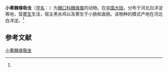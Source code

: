 {{Speciesbox
| name = 小睾棘缘吸虫
| status = 
| status_system = 
| image = 
| genus = Echinoparyphium
| species = microrchis
| authority = (Ku, Pan, Chiu, Li et Zhu, 1973)<ref name='id10067'>{{cite web| url =http://www.bioinfo.cn/db05/BjdwSpecies.php?action=view&id=10067| title =小睾棘缘吸虫| work =《中国动物物种编目数据库》| publisher =中国科学院微生物研究所| author =中国科学院动物研究所| accessdate =2009-04-16| deadurl =yes| archiveurl =https://web.archive.org/web/20160305023151/http://www.bioinfo.cn/db05/BjdwSpecies.php?action=view&id=10067| archivedate =2016-03-05}}</ref>
}}

'''小睾棘缘吸虫'''（[[学名|学名]]：{{lang|la|''Echinoparyphium microrchis''}}）为[[棘口科|棘口科]][[棘缘属|棘缘属]]的动物。在[[中国大陆|中国大陆]]，分布于河北白洋淀等地，营[[寄生|寄生]]生活，宿主黑水鸡以及寄生于小肠和直肠。该物种的模式产地在河北白洋淀。<ref name='id10067'/>

== 参考文献 ==
{{reflist}}

{{Wikispecies|Echinoparyphium microrchis}}

[[Category:棘缘属|小睾棘缘吸虫]]


{{吸虫小作品}}